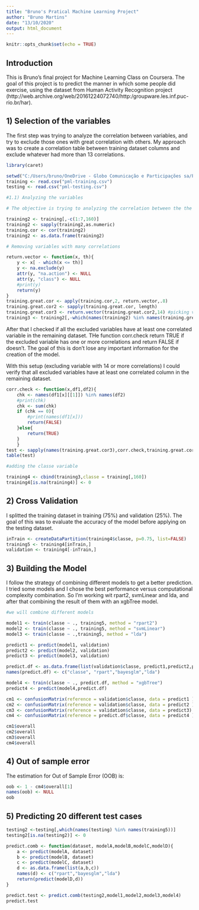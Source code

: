 ```yaml
---
title: "Bruno's Pratical Machine Learning Project"
author: "Bruno Martins"
date: "13/10/2020"
output: html_document
---
```


```r
knitr::opts_chunk$set(echo = TRUE)
```

## Introduction

This is Bruno's final project for Machine Learning Class on Coursera. The goal of this project is to predict the manner in which some people did exercise, using the dataset from Human Activity Recognition project (http://web.archive.org/web/20161224072740/http:/groupware.les.inf.puc-rio.br/har).

## 1) Selection of the variables

The first step was trying to analyze the correlation between variables, and try to exclude those ones with great correlation with others. My approach was to create a correlation table between training dataset columns and exclude whatever had more than 13 correlations.

```r
library(caret)

setwd("C:/Users/bruno/OneDrive - Globo Comunicação e Participações sa/Pessoal/Estudos/Coursera/Machine Learning/FinalProject")
training <- read.csv("pml-training.csv")
testing <- read.csv("pml-testing.csv")

#1.1) Analyzing the variables

# The objective is trying to analyzing the correlation between the the sensor variables

training2 <- training[,-c(1:7,160)]
training2 <- sapply(training2,as.numeric)
training.cor <- cor(training2)
training2 <- as.data.frame(training2)

# Removing variables with many correlations

return.vector <- function(x, th){
    y <- x[ - which(x <= th)]
    y <- na.exclude(y)
    attr(y, "na.action") <- NULL
    attr(y, "class") <- NULL
    #print(y)
    return(y)
}
training.great.cor <- apply(training.cor,2, return.vector,.8)
training.great.cor2 <- sapply(training.great.cor, length)
training.great.cor3 <- return.vector(training.great.cor2,14) #picking variable with more than 14 correlations
training3 <- training2[,-which(names(training2) %in% names(training.great.cor3))] #excluding variables with more than 14 correlations
```

After that I checked if all the excluded variables have at least one correlated variable in the remaining dataset. THe function corr.check return TRUE if the excluded variable has one or more correlations and return FALSE if doesn't. The goal of this is don't lose any important information for the creation of the model.

With this setup (excluding variable with 14 or more correlations) I could verify that all excluded variables have at least one correlated column in the remaining dataset.

```r

corr.check <- function(x,df1,df2){
    chk <- names(df1[x][[1]]) %in% names(df2)
    #print(chk)
    chk <- sum(chk)
    if (chk == 0){
        #print(names(df1[x]))
        return(FALSE)
    }else{
        return(TRUE)
    }
    }
test <- sapply(names(training.great.cor3),corr.check,training.great.cor,training3)
table(test)

#adding the classe variable

training4 <- cbind(training3,classe = training[,160])
training4[is.na(training4)] <- 0

```

## 2) Cross Validation

I splitted the training dataset in training (75%) and validation (25%). The goal of this was to evaluate the accuracy of the model before applying on the testing dataset.

```r

inTrain <- createDataPartition(training4$classe, p=0.75, list=FALSE)
training5 <- training4[inTrain,]
validation <- training4[-inTrain,]

```

## 3) Building the Model

I follow the strategy of combining different models to get a better prediction. I tried some models and I chose the best performance versus computational complexity combination. So I'm working wit rpart2, svmLinear and lda, and after that combining the result of them with an xgbTree model.


```r
#we will combine different models

model1 <- train(classe ~ ., training5, method = "rpart2")
model2 <- train(classe ~ ., training5, method = "svmLinear")
model3 <- train(classe ~ .,training5, method = "lda")

predict1 <- predict(model1, validation)
predict2 <- predict(model2, validation)
predict3 <- predict(model3, validation)

predict.df <- as.data.frame(list(validation$classe, predict1,predict2,predict3))
names(predict.df) <- c("classe", "rpart","bayesglm","lda")

model4 <- train(classe ~ ., predict.df, method = "xgbTree")
predict4 <- predict(model4,predict.df)

cm1 <- confusionMatrix(reference = validation$classe, data = predict1 )
cm2 <- confusionMatrix(reference = validation$classe, data = predict2 )
cm3 <- confusionMatrix(reference = validation$classe, data = predict3)
cm4 <- confusionMatrix(reference = predict.df$classe, data = predict4 )

cm1$overall
cm2$overall
cm3$overall
cm4$overall

```

## 4) Out of sample error

The estimation for Out of Sample Error (OOB) is:

```r
oob <- 1 - cm4$overall[1]
names(oob) <- NULL
oob

```

## 5) Predicting 20 different test cases

```r

testing2 <-testing[,which(names(testing) %in% names(training5))]
testing2[is.na(testing2)] <- 0

predict.comb <- function(dataset, modelA,modelB,modelC,modelD){
    a <- predict(modelA, dataset)
    b <- predict(modelB, dataset)
    c <- predict(modelC, dataset)
    d <- as.data.frame(list(a,b,c))
    names(d) <- c("rpart","bayesglm","lda")
    return(predict(modelD,d))
}

predict.test <- predict.comb(testing2,model1,model2,model3,model4)
predict.test

```